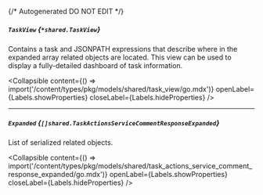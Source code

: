 {/* Autogenerated DO NOT EDIT  */}

##### `TaskView` *{`*shared.TaskView`}*
Contains a task and JSONPATH expressions that describe where in the expanded array related objects are located. This view can be used to display a fully\-detailed dashboard of task information.

<Collapsible content={() => import('/content/types/pkg/models/shared/task_view/go.mdx')} openLabel={Labels.showProperties} closeLabel={Labels.hideProperties} />


---
##### `Expanded` *{`[]shared.TaskActionsServiceCommentResponseExpanded`}*
List of serialized related objects.

<Collapsible content={() => import('/content/types/pkg/models/shared/task_actions_service_comment_response_expanded/go.mdx')} openLabel={Labels.showProperties} closeLabel={Labels.hideProperties} />



